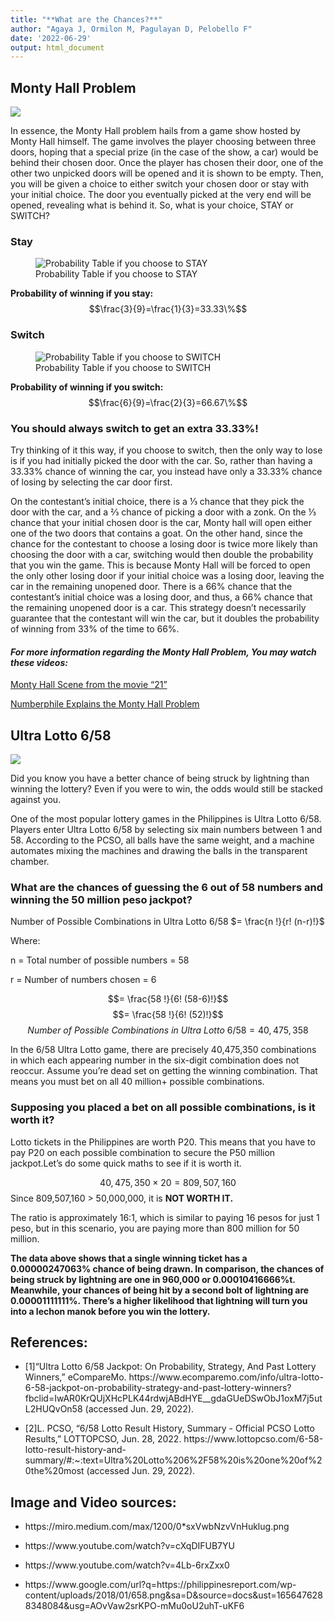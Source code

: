 ```yaml
---
title: "**What are the Chances?**"
author: "Agaya J, Ormilon M, Pagulayan D, Pelobello F"
date: '2022-06-29'
output: html_document
---
```




## **Monty Hall Problem**
![](https://miro.medium.com/max/1200/0*sxVwbNzvVnHuklug.png)

In essence, the Monty Hall problem hails from a game show hosted by Monty Hall himself. The game involves the player choosing between three doors, hoping that a special prize (in the case of the show, a car) would be behind their chosen door. Once the player has chosen their door, one of the other two unpicked doors will be opened and it is shown to be empty. Then, you will be given a choice to either switch your chosen door or stay with your initial choice. The door you eventually picked at the very end will be opened, revealing what is behind it. So, what is your choice, STAY or SWITCH?

### Stay
![Probability Table if you choose to STAY](images\STAY.jpg)

**Probability of winning if you stay:**
$$\frac{3}{9}=\frac{1}{3}=33.33\%$$

### Switch
![Probability Table if you choose to SWITCH](images\SWITCH.jpg)

**Probability of winning if you switch:**
$$\frac{6}{9}=\frac{2}{3}=66.67\%$$

### **You should always switch to get an extra 33.33%!**
Try thinking of it this way, if you choose to switch, then the only way to lose is if you had initially picked the door with the car. So, rather than having a 33.33% chance of winning the car, you instead have only a 33.33% chance of losing by selecting the car door first.

On the contestant’s initial choice, there is a ⅓ chance that they pick the door with the car, and a ⅔ chance of picking a door with a zonk. On the ⅓ chance that your initial chosen door is the car, Monty hall will open either one of the two doors that contains a goat.
On the other hand, since the chance for the contestant to choose a losing door is twice more likely than choosing the door with a car, switching would then double the probability that you win the game. This is because Monty Hall will be forced to open the only other losing door if your initial choice was a losing door, leaving the car in the remaining unopened door. There is a 66% chance that the contestant’s initial choice was a losing door, and thus, a 66% chance that the remaining unopened door is a car. This strategy doesn’t necessarily guarantee that the contestant will win the car, but it doubles the probability of winning from 33% of the time to 66%. 

#### *For more information regarding the Monty Hall Problem, You may watch these videos:*
[Monty Hall Scene from the movie "21"](https://www.youtube.com/watch?v=cXqDIFUB7YU)

[Numberphile Explains the Monty Hall Problem](https://www.youtube.com/watch?v=4Lb-6rxZxx0)

## **Ultra Lotto 6/58**
![](images\LOTTO.jpg)

Did you know you have a better chance of being struck by lightning than winning the lottery? Even if you were to win, the odds would still be stacked against you.

One of the most popular lottery games in the Philippines is Ultra Lotto 6/58. Players enter Ultra Lotto 6/58 by selecting six main numbers between 1 and 58. According to the PCSO, all balls have the same weight, and a machine automates mixing the machines and drawing the balls in the transparent chamber.

### What are the chances of guessing the 6 out of 58 numbers and winning the 50 million peso jackpot?

Number of Possible Combinations in Ultra Lotto 6/58 $= \frac{n !}{r! (n-r)!}$

Where:

n = Total number of possible numbers = 58

r = Number of numbers chosen = 6

 $$= \frac{58 !}{6! (58-6)!}$$
 $$= \frac{58 !}{6! (52)!}$$
$$Number\ of\ Possible\ Combinations\ in\ Ultra\ Lotto\ 6/58 = 40, 475, 358 $$

In the 6/58 Ultra Lotto game, there are precisely 40,475,350 combinations in which each appearing number in the six-digit combination does not reoccur. Assume you're dead set on getting the winning combination. That means you must bet on all 40 million+ possible combinations.

### Supposing you placed a bet on all possible combinations, is it worth it?
Lotto tickets in the Philippines are worth P20. This means that you have to pay P20 on each possible combination to secure the P50 million jackpot.Let's do some quick maths to see if it is worth it.

$$40,475,350\times20=809,507,160$$
Since 809,507,160 > 50,000,000, it is **NOT WORTH IT.**

The ratio is approximately 16:1, which is similar to paying 16 pesos for just 1 peso, but in this scenario, you are paying more than 800 million for 50 million.

**The data above shows that a single winning ticket has a 0.00000247063% chance of being drawn. In comparison, the chances of being struck by lightning are one in 960,000 or 0.00010416666%t. Meanwhile, your chances of being hit by a second bolt of lightning are 0.00001111111%. There's a higher likelihood that lightning will turn you into a lechon manok before you win the lottery.**



## References:

* [1]“Ultra Lotto 6/58 Jackpot: On Probability, Strategy, And Past Lottery Winners,” eCompareMo. https://www.ecomparemo.com/info/ultra-lotto-6-58-jackpot-on-probability-strategy-and-past-lottery-winners?fbclid=IwAR0KrQUjXHcPLK44rdwjABdHYE__gdaGUeDSwObJ1oxM7j5utL2HUQvOn58 (accessed Jun. 29, 2022).

*   [2]L. PCSO, “6/58 Lotto Result History, Summary - Official PCSO Lotto Results,” LOTTOPCSO, Jun. 28, 2022. https://www.lottopcso.com/6-58-lotto-result-history-and-summary/#:~:text=Ultra%20Lotto%206%2F58%20is%20one%20of%20the%20most (accessed Jun. 29, 2022).
‌





## Image and Video sources:

* https://miro.medium.com/max/1200/0*sxVwbNzvVnHuklug.png

* https://www.youtube.com/watch?v=cXqDIFUB7YU

* https://www.youtube.com/watch?v=4Lb-6rxZxx0

* https://www.google.com/url?q=https://philippinesreport.com/wp-content/uploads/2018/01/658.png&sa=D&source=docs&ust=1656476288348084&usg=AOvVaw2srKPO-mMu0oU2uhT-uKF6
